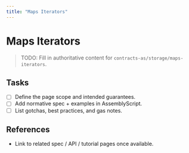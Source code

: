 ```yaml
---
title: "Maps Iterators"
---
```


# Maps Iterators

> TODO: Fill in authoritative content for `contracts-as/storage/maps-iterators`.

## Tasks
- [ ] Define the page scope and intended guarantees.
- [ ] Add normative spec + examples in AssemblyScript.
- [ ] List gotchas, best practices, and gas notes.

## References
- Link to related spec / API / tutorial pages once available.
